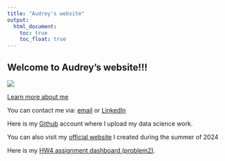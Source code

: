 ```yaml
---
title: "Audrey's website"
output: 
  html_document:
    toc: true
    toc_float: true
---
```


## Welcome to Audrey's website!!!
![](https://media1.giphy.com/media/AFbwh4z6Pye5WdtOxI/200w.gif?cid=6c09b95272srl74gkv6dahhxq6zdk92ycuvjfoejvct0e396&ep=v1_gifs_search&rid=200w.gif&ct=g)

[Learn more about me](about.html)

You can contact me via:
[email](mailto:zwei2023@outlook.com)
or
[LinkedIn](https://www.linkedin.com/in/audreywei/)

Here is my [Github](https://github.com/awpods) account where I upload my data science work. 

You can also visit my [official website](index.html) I created during the summer of 2024

Here is my [HW4 assignment dashboard (problem2)](hw4_zw2975.html).

